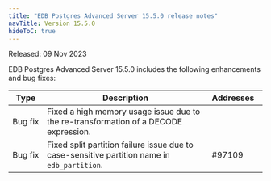 ```yaml
---
title: "EDB Postgres Advanced Server 15.5.0 release notes"
navTitle: Version 15.5.0
hideToC: true
---
```


Released: 09 Nov 2023

EDB Postgres Advanced Server 15.5.0 includes the following enhancements and bug fixes:

|     Type     |                                             Description                                             | Addresses&nbsp;&nbsp; | 
| ------------ | --------------------------------------------------------------------------------------------------- | --------------------- |
| Bug&nbsp;fix | Fixed a high memory usage issue due to the re-transformation of a DECODE expression.                |                       |
| Bug&nbsp;fix | Fixed split partition failure issue due to case-sensitive partition name in `edb_partition`.        | #97109                |
